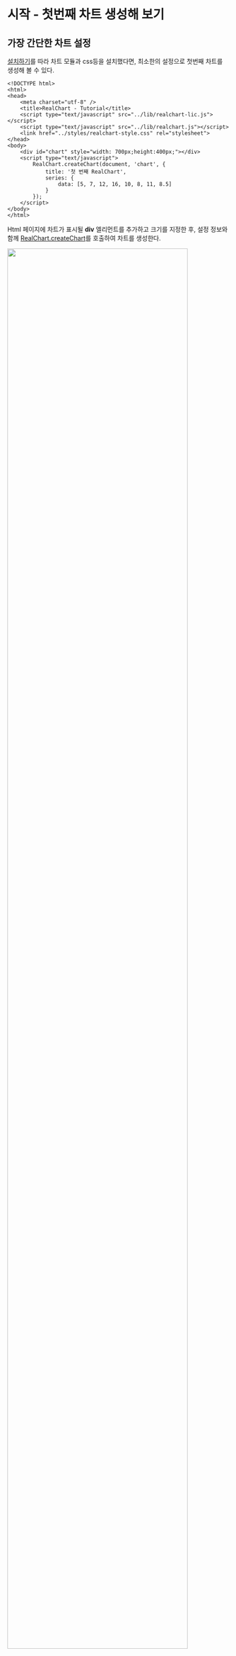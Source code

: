 # 시작 - 첫번째 차트 생성해 보기

## 가장 간단한 차트 설정

[설치하기](install)를 따라 차트 모듈과 css등을 설치했다면, 최소한의 설정으로 첫번째 차트를 생성해 볼 수 있다.

```
<!DOCTYPE html>
<html>
<head>
    <meta charset="utf-8" />
    <title>RealChart - Tutorial</title>
    <script type="text/javascript" src="../lib/realchart-lic.js"></script>
    <script type="text/javascript" src="../lib/realchart.js"></script>
    <link href="../styles/realchart-style.css" rel="stylesheet">
</head>
<body>
    <div id="chart" style="width: 700px;height:400px;"></div>
    <script type="text/javascript">
        RealChart.createChart(document, 'chart', {
            title: '첫 번째 RealChart',
            series: {
                data: [5, 7, 12, 16, 10, 8, 11, 8.5]
            }
        });
    </script>
</body>
</html>
```

Html 페이지에 차트가 표시될 **div** 엘리먼트를 추가하고 크기를 지정한 후, 
설정 정보와 함께 [RealChart.createChart](/docs/api/globals/createChart)를 호출하여 차트를 생성한다.

<img src="/images/tutorial/tutorial-01.png" width="90%"/>

### See Also

- [API 개요](/docs)